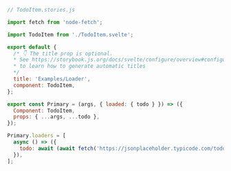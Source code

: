 ```js
// TodoItem.stories.js

import fetch from 'node-fetch';

import TodoItem from './TodoItem.svelte';

export default {
  /* 👇 The title prop is optional.
  * See https://storybook.js.org/docs/svelte/configure/overview#configure-story-loading
  * to learn how to generate automatic titles
  */
  title: 'Examples/Loader',
  component: TodoItem,
};

export const Primary = (args, { loaded: { todo } }) => ({
  Component: TodoItem,
  props: { ...args, ...todo },
});

Primary.loaders = [
  async () => ({
    todo: await (await fetch('https://jsonplaceholder.typicode.com/todos/1')).json(),
  }),
];
```